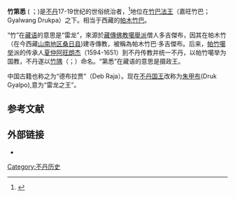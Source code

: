 {{refimprove|time=2014-07-15T15:09:28+00:00}}



'''竹第悉''' ({{dz|d= འབྲུག་སྡེ་སྲིད་}} ；{{Bo|z=ཕག་མོ་གྲུ་པ་བཀའ་བརྒྱུད་|w=''brug sde-srid''}})是[[不丹|不丹]]17-19世纪的世俗统治者，<ref name=PBS>{{cite web|url=http://www.pbs.org/edens/bhutan/Bhu_people2.htm |title=Bhutan: A Rich History |work=[[Public_Broadcasting_Service|PBS]] online |accessdate=2011-03-27}}</ref>地位在[[竹巴法王|竹巴法王]]（嘉旺竹巴； Gyalwang Drukpa）之下。相当于西藏的[[帕木竹巴|帕木竹巴]]。

“竹”在[[藏语|藏语]]的意思是“雷龙”，來源於[[藏傳佛教|藏傳佛教]][[噶舉派|噶舉派]]僧人多吉傑布，因其在帕木竹（在今西藏[[山南地区|山南地区]][[桑日县|桑日县]])建寺傳教，被稱為帕木竹巴·多吉傑布。后来，[[帕竹噶举|帕竹噶举]]派的传承人[[夏仲阿旺朗杰|夏仲阿旺朗杰]]（1594-1651）到不丹传教并统一不丹，以帕竹噶举为国教，不丹遂以[[竹隅|竹隅]]（{{dz|d=འབྲུག་ཡུལ་|w=druk yul}}；{{Bo|z=འབྲུག་ཡུལ་|w=''vBrug-yul''|p=''Zhugyü''}}）命名。“第悉”在藏语的意思是摄政王。

中国古籍也称之为“德布拉贾”（Deb Raja）。现在[[不丹国王|不丹国王]]改称为[[朱甲布|朱甲布]](Druk Gyalpo),意为“雷龙之王”。

==参考文献==
{{reflist}}

==外部链接==
*{{cite web|url=http://www.state.gov/r/pa/ei/bgn/35839.htm |title=Background Note: Bhutan |date=2010-02-02 |publisher=[[U.S._Department_of_State|U.S. Department of State]] |accessdate=2010-10-27}}



[[Category:不丹历史|Category:不丹历史]]
